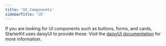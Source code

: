 ```yaml
---
title: 'UI Components'
sidebarTitle: 'UI'
---
```


If you are looking for UI components such as buttons, forms, and cards, StarterKit uses daisyUI to provide these. Visit the [daisyUI documentation](https://daisyui.com) for more information.